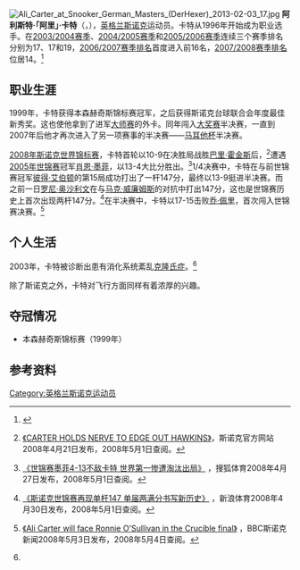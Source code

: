 {{noteTA|G1=Snooker}}
{{Infobox Snooker player
| Name         = 阿利斯特·卡特
| Image        = Ali Carter at Snooker German Masters (DerHexer) 2013-02-02 06.jpg
| Caption      = 2013阿利斯特
| Born         = {{birth date and age|1979|7|25}}
| Birthplace   = [[埃塞克斯郡|埃塞克斯郡]][[科尔切斯特|科尔切斯特]]
| Nationality  = {{Flag|England}}
| Nickname     = ''The Captain''
| Professional = 1996年-今
| High ranking = 5 （[[2009/2010赛季斯诺克职业选手世界排名|09/10赛季]]）
| Current rank = 15
| Prize money  = 
| High break  = '''[[滿分桿|147]]''' ([[2008年斯诺克世界锦标赛|2008年世锦赛]])
| Best finish  = 2008年世锦赛决赛
| Ranking wins = 
| Other wins   = 1
| World champ  = 
}}
[[File:Ali_Carter_at_Snooker_German_Masters_(DerHexer)_2013-02-03_17.jpg|thumb]]
'''阿利斯特·「阿里」·卡特'''（{{lang-en|Allister 'Ali' Carter}}，{{bd|1979年|7月25日|catIdx=Carter, Allister}}），[[英格兰|英格兰]][[斯诺克|斯诺克]]运动员。卡特从1996年开始成为职业选手。在[[2003/2004赛季斯诺克职业选手世界排名|2003/2004赛季]]、[[2004/2005赛季斯诺克职业选手世界排名|2004/2005赛季]]和[[2005/2006赛季斯诺克职业选手世界排名|2005/2006赛季]]连续三个赛季排名分别为17、17和19，[[2006/2007赛季斯诺克职业选手世界排名|2006/2007赛季排名]]首度进入前16名，[[2007/2008赛季斯诺克职业选手世界排名|2007/2008赛季排名]]位居14。<ref name="worldsnooker">{{Cite web |url=http://www.worldsnooker.com/players_head_to_head-8252.htm |title=斯诺克官方网站关于阿利斯特·卡特介绍 |access-date=2008-05-01 |archive-date=2008-07-31 |archive-url=https://web.archive.org/web/20080731210322/http://www.worldsnooker.com/players_head_to_head-8252.htm |dead-url=no }}</ref>

==职业生涯==
1999年，卡特获得本森赫奇斯锦标赛冠军，之后获得斯诺克台球联合会年度最佳新秀奖。这也使他拿到了进军[[斯诺克大师赛|大师赛]]的外卡。同年闯入[[斯诺克大奖赛|大奖赛]]半决赛，一直到2007年后他才再次进入了另一项赛事的半决赛——[[马耳他杯|马耳他杯]]半决赛。 

[[2008年斯诺克世界锦标赛|2008年斯诺克世界锦标赛]]，卡特首轮以10-9在决胜局战胜[[巴里·霍金斯|巴里·霍金斯]]后，<ref>{{en}}[http://www.worldsnooker.com/news_tournaments-19288.htm 《CARTER HOLDS NERVE TO EDGE OUT HAWKINS》]，斯诺克官方网站2008年4月21日发布，2008年5月1日查阅。</ref>遭遇[[2005年斯诺克世界锦标赛|2005年世锦赛]]冠军[[肖恩·墨菲|肖恩·墨菲]]，以13-4大比分胜出。<ref>{{zh}}[http://sports.sohu.com/20080427/n256536385.shtml 《世锦赛墨菲4-13不敌卡特 世界第一惨遭淘汰出局》] {{Wayback|url=http://sports.sohu.com/20080427/n256536385.shtml |date=20160304210651 }}，搜狐体育2008年4月27日发布，2008年5月1日查阅。</ref>1/4决赛中，卡特在与前世锦赛冠军[[彼得·艾伯顿|彼得·艾伯顿]]的第15局成功打出了一杆147分，最终以13-9挺进半决赛。而之前一日[[罗尼·奥沙利文|罗尼·奥沙利文]]在与[[马克·威廉姆斯|马克·威廉姆斯]]的对抗中打出147分，这也是世锦赛历史上首次出现两杆147分。<ref>{{zh}}[http://sports.sina.com.cn/o/2008-04-30/04513631889.shtml 《斯诺克世锦赛再现单杆147 单届两满分书写新历史》] {{Wayback|url=http://sports.sina.com.cn/o/2008-04-30/04513631889.shtml |date=20190909144348 }}，新浪体育2008年4月30日发布，2008年5月1日查阅。</ref>在半决赛中，卡特以17-15击败[[乔·佩里|乔·佩里]]，首次闯入世锦赛决赛。<ref>{{en}}[http://news.bbc.co.uk/sport2/hi/other_sports/snooker/7378823.stm 《Ali Carter will face Ronnie O'Sullivan in the Crucible final》] {{Wayback|url=http://news.bbc.co.uk/sport2/hi/other_sports/snooker/7378823.stm |date=20201122185339 }}，BBC斯诺克新闻2008年5月3日发布，2008年5月4日查阅。</ref>

==个人生活==
2003年，卡特被诊断出患有消化系统紊乱[[克隆氏症|克隆氏症]]。<ref name="worldsnooker"/>

除了斯诺克之外，卡特对飞行方面同样有着浓厚的兴趣。

==夺冠情况==
*本森赫奇斯锦标赛（1999年）

==参考资料==
{{Commonscat|Allister Carter}}
{{reflist}}

{{DEFAULTSORT:Carter, Allister}}
[[Category:英格兰斯诺克运动员|Category:英格兰斯诺克运动员]]